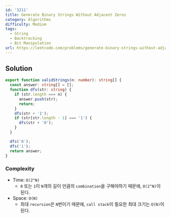 ```yaml
---
id: '3211'
title: Generate Binary Strings Without Adjacent Zeros
category: Algorithms
difficulty: Medium
tags:
  - String
  - Backtracking
  - Bit Manipulation
url: https://leetcode.com/problems/generate-binary-strings-without-adjacent-zeros
---
```


## Solution

```typescript filename="solution.ts" copy
export function validStrings(n: number): string[] {
  const answer: string[] = [];
  function dfs(str: string) {
    if (str.length === n) {
      answer.push(str);
      return;
    }
    dfs(str + '1');
    if (str[str.length - 1] === '1') {
      dfs(str + '0');
    }
  }

  dfs('0');
  dfs('1');
  return answer;
}
```

### Complexity

- Time: `O(2^N)`
  - `0` 또는 `1`이 `N`개의 길이 만큼의 `combination`을 구해야하기 때문에, `O(2^N)`이 된다.
- Space: `O(N)`
  - 최대 `recursion`은 `N`번이기 때문에, `call stack`이 필요한 최대 크기는 `O(N)`이 된다.
